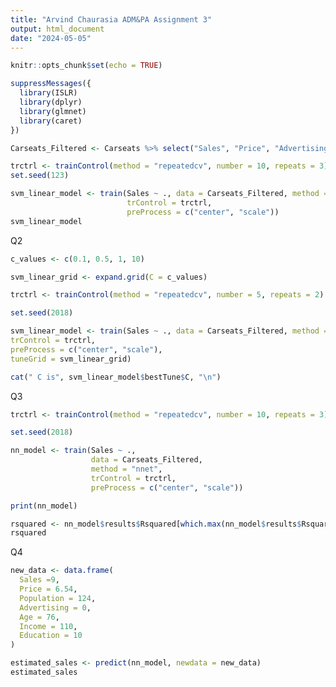 ```yaml
---
title: "Arvind Chaurasia ADM&PA Assignment 3"
output: html_document
date: "2024-05-05"
---
```


```r
knitr::opts_chunk$set(echo = TRUE)
```



```r
suppressMessages({
  library(ISLR)
  library(dplyr)
  library(glmnet)
  library(caret)
})
```



```r
Carseats_Filtered <- Carseats %>% select("Sales", "Price", "Advertising","Population","Age","Income","Education")
```



```r
trctrl <- trainControl(method = "repeatedcv", number = 10, repeats = 3)
set.seed(123)

svm_linear_model <- train(Sales ~ ., data = Carseats_Filtered, method = "svmLinear",
                          trControl = trctrl,
                          preProcess = c("center", "scale"))
svm_linear_model

```

Q2
```r
c_values <- c(0.1, 0.5, 1, 10)

svm_linear_grid <- expand.grid(C = c_values)

trctrl <- trainControl(method = "repeatedcv", number = 5, repeats = 2)

set.seed(2018)

svm_linear_model <- train(Sales ~ ., data = Carseats_Filtered, method = "svmLinear",
trControl = trctrl,
preProcess = c("center", "scale"),
tuneGrid = svm_linear_grid)

cat(" C is", svm_linear_model$bestTune$C, "\n")
```

Q3
```r
trctrl <- trainControl(method = "repeatedcv", number = 10, repeats = 3)

set.seed(2018)

nn_model <- train(Sales ~ ., 
                  data = Carseats_Filtered, 
                  method = "nnet",
                  trControl = trctrl,
                  preProcess = c("center", "scale"))

print(nn_model)

rsquared <- nn_model$results$Rsquared[which.max(nn_model$results$Rsquared)]
rsquared
```

Q4
```r
new_data <- data.frame(
  Sales =9,
  Price = 6.54,
  Population = 124,
  Advertising = 0,
  Age = 76,
  Income = 110,
  Education = 10
)

estimated_sales <- predict(nn_model, newdata = new_data)
estimated_sales

```

